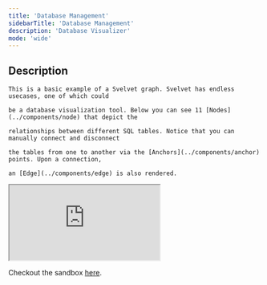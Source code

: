 ```yaml
---
title: 'Database Management'
sidebarTitle: 'Database Management'
description: 'Database Visualizer'
mode: 'wide'
---
```


## Description

    This is a basic example of a Svelvet graph. Svelvet has endless usecases, one of which could

    be a database visualization tool. Below you can see 11 [Nodes](../components/node) that depict the

    relationships between different SQL tables. Notice that you can manually connect and disconnect

    the tables from one to another via the [Anchors](../components/anchor) points. Upon a connection,

    an [Edge](../components/edge) is also rendered.

<iframe
	src="https://stackblitz.com/edit/vitejs-vite-epysfw?embed=1&file=src/App.svelte&hideExplorer=1&hideNavigation=1&view=preview"
	style={{ width: '100%', height: '500px', border: '0', borderRadius: '15px' }}
></iframe>

Checkout the sandbox [here](https://stackblitz.com/edit/vitejs-vite-y2cs5r?file=src%2FApp.svelte).
